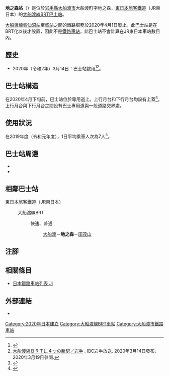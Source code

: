 {{NoteTA|G1=Transport
|T=zh-hans:地之森站;zh-hk:地之森站;zh-tw:地之森車站;
|1=zh-hans:地之森站;zh-hk:地之森站;zh-tw:地之森車站;
}}
{{Infobox station
|公司色 = green
|站名 = 地之森
|圖片 = JRE BRT Jinomori-station.jpg
|圖片說明 = 氣仙沼方向月台（2020年3月）
|日文原名 = 地ノ森
|平假名 = じのもり
|羅馬拼音 = Jinomori 
|副站名 = 
|電報略號 = 
|所在地 = {{JPN}}[[岩手縣|岩手縣]][[大船渡市|大船渡市]]大船渡町字地之森
|座標 = {{coord|39|4|18.3|N|141|43|5|E|type:railwaystation_region:JP-24|display=inline,title}}
|車站構造 = [[地面車站|地面車站]]
|月台配置 =
|啟用年月日 = 2020年（[[令和|令和]]2年）3月14日
|廢站年月日 = 
|乘客人數 = 7
|上下車人次 = 
|統計年度 = 2019
|轉車 = 
|全寬備註 = [[無人車站|無人車站]]
|adjacent = {{Adjacent stations|system=東日本旅客鐵道|line=大船渡線BRT|left=大船渡|right=田茂山|note-left=0.9km|note-mid=距離[[一之關站|一之關]]104.0km<br>距離[[氣仙沼站|氣仙沼]]42.0km|note-right=1.0km}}
}}
'''地之森站'''（{{jpn|j=地ノ森駅|hg=じのもりえき|rm=Jinomori eki|f=y}}）是位於[[岩手縣|岩手縣]][[大船渡市|大船渡市]]大船渡町字地之森，[[東日本旅客鐵道|東日本旅客鐵道]]（JR東日本）的[[大船渡線|大船渡線]][[BRT|BRT]][[巴士站|巴士站]]。

[[大船渡線|大船渡線]][[氣仙沼站|氣仙沼站]]至[[盛站|盛站]]之間的鐵路服務於2020年4月1日廢止。此巴士站是在BRT化以後才設置，因此不是[[鐵路車站|鐵路車站]]，此巴士站不會計算在JR東日本車站數目內。

== 歷史 ==
* 2020年（令和2年）3月14日：巴士站啟用<ref>{{Cite press release|url=https://www.jr-morioka.com/cgi-bin/pdf/press/pdf_1579670434_1.pdf|title=気仙沼線BRT・大船渡線BRTダイヤ改正について|format=PDF|publisher=東日本旅客鐵道盛岡分社、東日本旅客鐵道仙台分社|language=ja|date=2020-01-22|accessdate=2020-01-23|archiveurl=https://web.archive.org/web/20200123093301/https://www.jr-morioka.com/cgi-bin/pdf/press/pdf_1579670434_1.pdf|archivedate=2020-01-23}}</ref><ref>[https://news.ibc.co.jp/item_38907.html 大船渡線ＢＲＴに４つの新駅／岩手] {{Wayback|url=https://news.ibc.co.jp/item_38907.html |date=20200315124412 }}{{ja icon}}. IBC岩手放送. 2020年3月14日發布，2020年3月19日參閲.</ref>。

== 巴士站構造 ==
在2020年4月下旬前，巴士站位於專用道上。上行月台和下行月台均設有上蓋<ref>{{Cite press release|url=https://www.jr-morioka.com/cgi-bin/pdf/press/pdf_1582094136_1.pdf|title=大船渡線BRT新駅「大船渡丸森駅」「地ノ森駅」「田茂山駅」の駅設備について|format=PDF|publisher=東日本旅客鐵道盛岡分社|language=ja|date=2020-02-18|accessdate=2020-02-19|archiveurl=https://web.archive.org/web/20200219073712/https://www.jr-morioka.com/cgi-bin/pdf/press/pdf_1582094136_1.pdf|archivedate=2020-02-19}}</ref>。上行月台與下行月台之間設有巴士專用道與一般道路交界處。

== 使用狀況 ==
在2019年度（令和元年度），1日平均乘車人次為7人<ref>{{Cite web|url=https://www.jreast.co.jp/passenger/2019_brt.html|title=BRT駅別乗車人員（2019年度）|publisher=東日本旅客鐵道|language=ja|accessdate=2020-07-19|archive-date=2021-01-10|archive-url=https://web.archive.org/web/20210110082656/https://www.jreast.co.jp/passenger/2019_brt.html}}</ref>。

== 巴士站周邊 ==
* {{Translink|ja|岩手県道230号丸森権現堂線|岩手縣道230號丸森權現堂線}}
* {{Translink|ja|国道45号|國道45號}}

== 相鄰巴士站 ==
; 東日本旅客鐵道（JR東日本）
: {{Color|#f18e44|■}}大船渡線BRT
:: {{color|red|□}}快速、{{color|gray|■}}普通
::: [[大船渡站|大船渡]]－'''地之森'''－[[田茂山站|田茂山]]
== 注腳 ==
{{Reflist}}
== 相關條目 ==
{{commonscat|Jinomori Station}}
* [[日本鐵路車站列表_Ji|日本鐵路車站列表 Ji]]
== 外部連結 ==
* {{外部連結/JR東日本車站|filename=1754|name=地之森}}{{ja icon}}
{{大船渡線}}
{{DEFAULTSORT:Jinomori}}
[[Category:2020年日本建立|Category:2020年日本建立]]
[[Category:大船渡線BRT車站|Category:大船渡線BRT車站]]
[[Category:大船渡市鐵路車站|Category:大船渡市鐵路車站]]